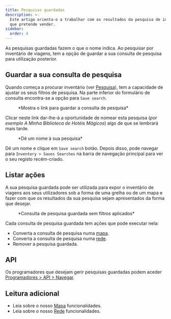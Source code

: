 ```yaml
---
title: Pesquisas guardadas
description: >-
  Este artigo orienta-o a trabalhar com os resultados da pesquisa de inventário
  que pretende vender.
sidebar:
  order: 4
---
```


As pesquisas guardadas fazem o que o nome indica. Ao pesquisar por inventário de viagens, tem a opção de guardar a sua consulta de pesquisa para utilização posterior.

## Guardar a sua consulta de pesquisa

Quando começa a procurar inventário (ver [Pesquisa](/studio/search)), tem a capacidade de ajustar os seus filtros de pesquisa.
Na parte inferior do formulário de consulta encontra-se a opção para `Save search`.

<figure>
  <CloudinaryImage width="350" height="329" resize="scale" quality="best" alt="Guardar uma pesquisa" src="academy/save-search" errorImage="noimage_opaque_nyrtl0.png" />

  <figcaption>*Mostra o link para guardar a consulta de pesquisa*</figcaption>
</figure>


Clicar neste link dar-lhe-á a oportunidade de nomear esta pesquisa (*por exemplo A Minha Biblioteca de Hotéis Mágicos*) algo de que se lembrará mais tarde.

<figure>
  <CloudinaryImage width="350" height="329" resize="scale" quality="best" alt="Dê um nome à sua pesquisa" src="academy/name-save-search" errorImage="noimage_opaque_nyrtl0.png" />

  <figcaption>*Dê um nome à sua pesquisa*</figcaption>
</figure>


Dê um nome e clique em `Save search` botão. Depois disso, pode navegar para `Inventory > Saves Searches` na barra de navegação principal para ver o seu registo recém-criado.

## Listar ações

A sua pesquisa guardada pode ser utilizada para expor o inventário de viagens aos seus utilizadores sob a forma de uma grelha ou de um mapa e fazer com que os resultados da sua pesquisa sejam apresentados da forma que desejar.

<figure>
  <CloudinaryImage width="700" height="939" resize="scale" quality="best" alt="Ações de pesquisa guardadas" src="academy/saved-search-actions" errorImage="noimage_opaque_nyrtl0.png" />

  <figcaption>*Consulta de pesquisa guardada sem filtros aplicados*</figcaption>
</figure>


Cada consulta de pesquisa guardada tem ações que pode executar nela:

* Converta a consulta de pesquisa numa [mapa](/studio/maps).
* Converta a consulta de pesquisa numa [rede](/studio/grids).
* Remover a pesquisa guardada.

## API

Os programadores que desejam gerir pesquisas guardadas podem aceder [Programadores > API > Navegar](/developers/apis/#browse-api).

## Leitura adicional

* Leia sobre o nosso [Mapa](/studio/maps) funcionalidades.
* Leia sobre o nosso [Rede](/studio/grids) funcionalidades.

